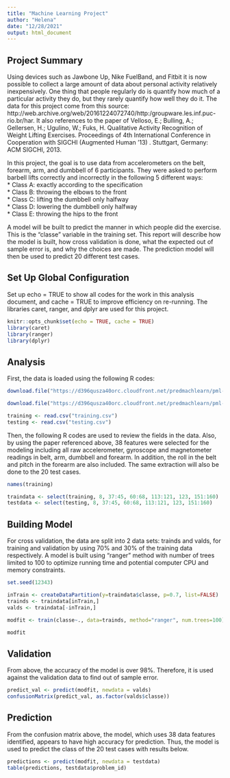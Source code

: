 ---
title: "Machine Learning Project"
author: "Helena"
date: "12/28/2021"
output: html_document
---
  
## Project Summary 

Using devices such as Jawbone Up, Nike FuelBand, and Fitbit it is now possible to collect a large amount of data about personal activity relatively inexpensively. One thing that people regularly do is quantify how much of a particular activity they do, but they rarely quantify how well they do it. The data for this project come from this source: http://web.archive.org/web/20161224072740/http:/groupware.les.inf.puc-rio.br/har. It also references to the paper of Velloso, E.; Bulling, A.; Gellersen, H.; Ugulino, W.; Fuks, H. Qualitative Activity Recognition of Weight Lifting Exercises. Proceedings of 4th International Conference in Cooperation with SIGCHI (Augmented Human '13) . Stuttgart, Germany: ACM SIGCHI, 2013.

In this project, the goal is to use data from accelerometers on the belt, forearm, arm, and dumbbell of 6 participants. They were asked to perform barbell lifts correctly and incorrectly in the following 5 different ways:  
* Class A: exactly according to the specification  
* Class B: throwing the elbows to the front  
* Class C: lifting the dumbbell only halfway  
* Class D: lowering the dumbbell only halfway  
* Class E: throwing the hips to the front  
  
A model will be built to predict the manner in which people did the exercise.  This is the "classe" variable in the training set.  This report will describe how the model is built, how cross validation is done, what the expected out of sample error is, and why the choices are made.  The prediction model will then be used to predict 20 different test cases.  

## Set Up Global Configuration 

Set up echo = TRUE to show all codes for the work in this analysis document, and cache = TRUE to improve efficiency on re-running.  The libraries caret, ranger, and dplyr are used for this project.  

```{r setup, include=TRUE}
knitr::opts_chunk$set(echo = TRUE, cache = TRUE)
library(caret)
library(ranger)
library(dplyr)
```
  
## Analysis 

First, the data is loaded using the following R codes:  

```{r loadingData }
download.file("https://d396qusza40orc.cloudfront.net/predmachlearn/pml-training.csv", "training.csv")

download.file("https://d396qusza40orc.cloudfront.net/predmachlearn/pml-testing.csv", "testing.csv")

training <- read.csv("training.csv")
testing <- read.csv("testing.csv")
```
  
Then, the following R codes are used to review the fields in the data.  Also, by using the paper referenced above, 38 features were selected for the modeling including all raw accelerometer, gyroscope and magnetometer readings in belt, arm, dumbbell and forearm.  In addition, the roll in the belt and pitch in the forearm are also included.  The same extraction will also be done to the 20 test cases.  

```{r analyzeData}
names(training)

traindata <- select(training, 8, 37:45, 60:68, 113:121, 123, 151:160)
testdata <- select(testing, 8, 37:45, 60:68, 113:121, 123, 151:160)
```
  
## Building Model 

For cross validation, the data are split into 2 data sets: trainds and valds, for training and validation by using 70% and 30% of the training data respectively. A model is built using "ranger" method with number of trees limited to 100 to optimize running time and potential computer CPU and memory constraints.  

```{r trainData}
set.seed(12343)

inTrain <- createDataPartition(y=traindata$classe, p=0.7, list=FALSE)
trainds <- traindata[inTrain,]
valds <- traindata[-inTrain,]

modfit <- train(classe~., data=trainds, method="ranger", num.trees=100)

modfit
```
  
## Validation

From above, the accuracy of the model is over 98%.  Therefore, it is used against the validation data to find out of sample error.  

```{r validateData}
predict_val <- predict(modfit, newdata = valds)
confusionMatrix(predict_val, as.factor(valds$classe))
```
  
## Prediction 

From the confusion matrix above, the model, which uses 38 data features identified, appears to have high accuracy for prediction.  Thus, the model is used to predict the class of the 20 test cases with results below.  

```{r predictData}
predictions <- predict(modfit, newdata = testdata)
table(predictions, testdata$problem_id)
```
